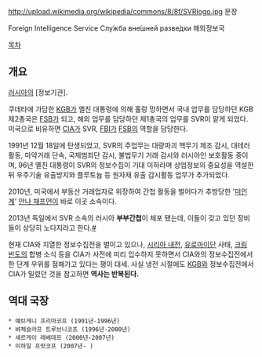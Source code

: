 http://upload.wikimedia.org/wikipedia/commons/8/8f/SVRlogo.jpg
문장

Foreign Intelligence Service 
Слу́жба вне́шней разве́дки
해외정보국

[[목차]]

== 개요 ==
[[러시아]]의 [정보기관]. 

쿠데타에 가담한 [[KGB]]가 옐친 대통령에 의해 홀랑 망하면서 국내 업무를 담당하던 KGB 제2총국은 [[FSB]]가 되고, 해외 업무를 담당하던 제1총국의 업무를 SVR이 맡게 되었다. 미국으로 비유하면 [[CIA]]가 SVR, [[FBI]]가 [[FSB]]의 역할을 담당한다.

1991년 12월 18일에 탄생되었고, SVR의 주업무는 대량파괴 핵무기 제조 감시, 대테러 활동, 마약거래 단속, 국제범죄단 감시, 불법무기 거래 감시와 러시아인 보호활동 중이며, 96년 옐친 대통령이 SVR의 정보수집이 기대 이하라며 상업정보의 중요성을 역설한 뒤 우주기술 유출방지와 플루토늄 등 원자재 유출 감시활동 업무가 추가되었다.

2010년, 미국에서 부동산 거래업자로 위장하여 간첩 활동을 벌어다가 추방당한 '[[미인계]]' [[안나 채프먼]]이 바로 이곳 소속이다.

2013년 독일에서 SVR 소속의 러시아 '''부부간첩'''이 체포 됐는데, 이들이 갖고 있던 장비들이 상당히 노다지라고 한다.[http://bemil.chosun.com/nbrd/gallery/view.html?b_bbs_id=10044&pn=1&num=180087 #]

현재 CIA와 치열한 정보수집전을 벌이고 있으나, [[시리아 내전]], [[유로마이단]] 사태, [[크림 반도]]의 합병 소식 등을 CIA가 사전에 미리 입수하지 못하면서 CIA와의 정보수집전에서 한 단계 우위를 점해가고 있다는 평이 대세. 사실 냉전 시절에도 [[KGB]]와 정보수집전에서 CIA가 밀렸던 것을 참고하면 '''역사는 반복된다.'''

== 역대 국장 ==
 * 예브게니 프리마코프 (1991년-1996년)
 * 뱌체슬라프 트루브니코프 (1996년-2000년)
 * 세르게이 레베데프 (2000년-2007년)
 * 미하일 프랏코프 (2007년- )


